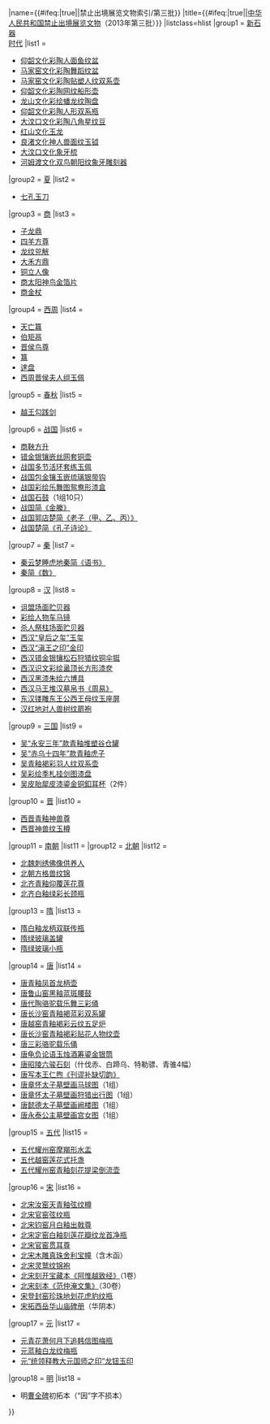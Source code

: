 {{Navbox {{#ifeq:{{{include}}}|true|subgroup}}
|name={{#ifeq:{{{include}}}|true||禁止出境展览文物索引/第三批}}
|title={{#ifeq:{{{include}}}|true||[[中华人民共和国]][[禁止出境展览文物]]（2013年第三批）}}
|listclass=hlist
|group1 = [[新石器时代|新石器<br>时代]] 
|list1 = 
*[[彩陶人面鱼纹盆|仰韶文化彩陶人面鱼纹盆]]
*[[彩陶舞蹈纹盆|马家窑文化彩陶舞蹈纹盆]]
*[[彩陶贴塑人纹双系壶|马家窑文化彩陶贴塑人纹双系壶]]
*[[彩陶网纹船形壶|仰韶文化彩陶网纹船形壶]]
*[[彩绘蟠龙纹陶盘|龙山文化彩绘蟠龙纹陶盘]]
*[[彩陶人形双系瓶|仰韶文化彩陶人形双系瓶]]
*[[彩陶八角星纹豆|大汶口文化彩陶八角星纹豆]]
*[[红山文化玉龙]]
*[[良渚文化神人兽面纹玉钺]]
*[[大汶口文化象牙梳]]
*[[双鸟朝阳纹牙雕|河姆渡文化双鸟朝阳纹象牙雕刻器]]
|group2 = [[夏朝|夏]] 
|list2 = 
*[[七孔玉刀]]
|group3 = [[商朝|商]] 
|list3 = 
*[[子龙鼎]]
*[[四羊方尊]]
*[[龙纹兕觥]]
*[[大禾方鼎]]
*[[青铜立人像|铜立人像]]
*[[太阳神鸟金饰|商太阳神鸟金箔片]]
*[[金杖|商金杖]]
|group4 = [[西周]] 
|list4 = 
*[[天亡簋]]
*[[伯矩鬲]]
*[[晋侯鸟尊]]
*[[㝬簋|{{僻字|㝬|⿰害夫，左害右夫}}簋]]
*[[逨盘]]
*[[西周晋侯夫人组玉佩]]
|group5 = [[春秋时期|春秋]] 
|list5 = 
*[[越王勾践剑]]
|group6 = [[战国]] 
|list6 = 
*[[商鞅方升]]
*[[错金银镶嵌丝网套铜壶]]
*[[战国多节活环套练玉佩]]
*[[战国包金镶玉嵌琉璃银带钩]]
*[[战国彩绘乐舞图鸳鸯形漆盒]]
*[[石鼓 (先秦)|战国石鼓]]（1组10只）
*[[战国简《金縢》]]
*[[战国郭店楚简《老子（甲、乙、丙）》]]
*[[战国楚简《孔子诗论》]]
|group7 = [[秦朝|秦]] 
|list7 = 
*[[秦云梦睡虎地秦简《语书》]]
*[[秦简《数》]]
|group8 = [[汉朝|汉]] 
|list8 = 
*[[诅盟场面贮贝器]]
*[[彩绘人物车马镜]]
*[[杀人祭柱场面贮贝器]]
*[[皇后之玺|西汉“皇后之玺”玉玺]]
*[[滇王之印|西汉“滇王之印”金印]]
*[[西汉错金银镶松石狩猎纹铜伞铤]]
*[[西汉识文彩绘盝顶长方形漆奁]]
*[[西汉黑漆朱绘六博具]]
*[[西汉马王堆汉墓帛书《周易》]]
*[[东汉镂雕东王公西王母纹玉座屏]]
*[[汉红地对人兽树纹罽袍]]
|group9 = [[三国]] 
|list9 = 
*[[吴“永安三年”款青釉堆塑谷仓罐]]
*[[吴“赤乌十四年”款青釉虎子]]
*[[吴青釉褐彩羽人纹双系壶]]
*[[吴彩绘季札挂剑图漆盘]]
*[[吴皮胎犀皮漆鎏金铜釦耳杯]]（2件）
|group10 = [[晋朝|晋]] 
|list10 = 
*[[西晋青釉神兽尊]]
*[[西晋神兽纹玉樽]]
|group11 = [[南朝]] 
|list11 = 
|group12 = [[南北朝|北朝]] 
|list12 = 
*[[北魏刺绣佛像供养人]]
*[[北朝方格兽纹锦]]
*[[北齐青釉仰覆莲花尊]]
*[[北齐白釉绿彩长颈瓶]]
|group13 = [[隋朝|隋]] 
|list13 = 
*[[隋白釉龙柄双联传瓶]]
*[[隋绿玻璃盖罐]]
*[[隋绿玻璃小瓶]]
|group14 = [[唐朝|唐]] 
|list14 = 
*[[唐青釉凤首龙柄壶]]
*[[唐鲁山窑黑釉蓝斑腰鼓]]
*[[唐代陶骆驼载乐舞三彩俑]]
*[[唐长沙窑青釉褐蓝彩双系罐]]
*[[唐越窑青釉褐彩云纹五足炉]]
*[[唐长沙窑青釉褐彩贴花人物纹壶]]
*[[唐三彩骆驼载乐俑]]
*[[唐龟负论语玉烛酒筹鎏金银筒]]
*[[昭陵六骏|唐昭陵六骏石刻]]（什伐赤、白蹄乌、特勒骠、青骓4幅）
*[[唐写本王仁煦《刊谬补缺切韵》]]
*[[唐章怀太子墓壁画马球图]]（1组）
*[[唐章怀太子墓壁画狩猎出行图]]（1组）
*[[唐懿德太子墓壁画阙楼图]]（1组）
*[[唐永泰公主墓壁画宫女图]]（1组）
|group15 = [[五代]] 
|list15 =
*[[五代耀州窑摩羯形水盂]]
*[[五代越窑莲花式托盏]]
*[[五代耀州窑青釉刻花提梁倒流壶]]
|group16 = [[宋朝|宋]] 
|list16 = 
*[[北宋汝窑天青釉弦纹樽]]
*[[北宋官窑弦纹瓶]]
*[[北宋钧窑月白釉出戟尊]]
*[[北宋定窑白釉刻莲花瓣纹龙首净瓶]]
*[[北宋官窑贯耳尊]]
*[[北宋木雕真珠舍利宝幢]]（含木函）
*[[北宋灵鹫纹锦袍]]
*[[北宋刻开宝藏本《阿惟越致经》]]（1卷）
*[[北宋刻本《范仲淹文集》]]（30卷）
*[[宋登封窑珍珠地划花虎豹纹瓶]]
*[[宋拓西岳华山庙碑册]]（华阴本）
|group17 = [[元朝|元]] 
|list17 = 
*[[元青花萧何月下追韩信图梅瓶]]
*[[元蓝釉白龙纹梅瓶]]
*[[元“统领释教大元国师之印”龙钮玉印]]
|group18 = [[明朝|明]] 
|list18 = 
*明[[曹全碑]]初拓本（“因”字不损本）
}}